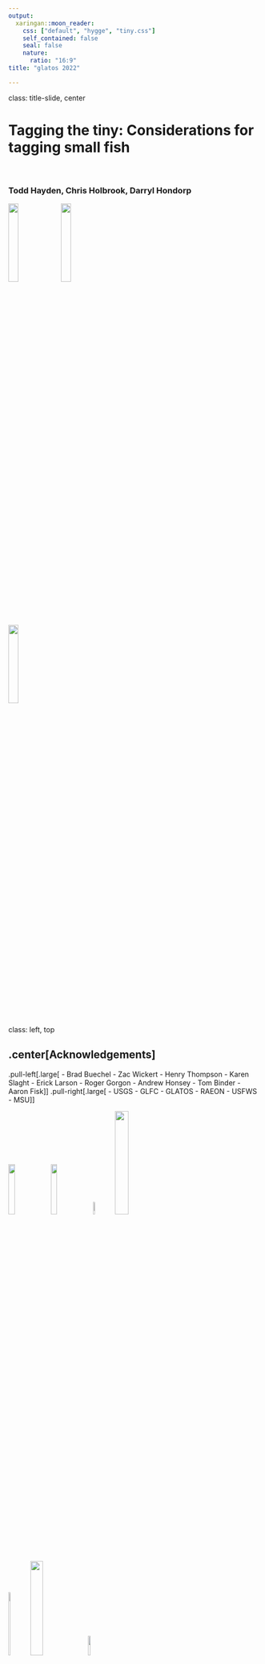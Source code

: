 ```yaml
---
output:
  xaringan::moon_reader:
    css: ["default", "hygge", "tiny.css"]
    self_contained: false
    seal: false
    nature:
      ratio: "16:9"
title: "glatos 2022"

---
```


class: title-slide, center

# Tagging the tiny:  Considerations for tagging small fish

</br>

### Todd Hayden, Chris Holbrook, Darryl Hondorp

<img src="images/RG.jpg" width="20%" height="20%"/>
<img src="images/juv_cisco.jpg" width="20%" height="20%"/>

</br>

<img src="images/GLATOS_logo.jpg" width="20%" height="20%"/>
---

class: left, top

## .center[Acknowledgements]

.pull-left[.large[
- Brad Buechel
- Zac Wickert
- Henry Thompson
- Karen Slaght
- Erick Larson
- Roger Gorgon
- Andrew Honsey
- Tom Binder
- Aaron Fisk
]
]
.pull-right[.large[
- USGS
- GLFC
- GLATOS
- RAEON
- USFWS
- MSU
]
]

<div class="flex2">
  <img src="images/USGS_logo.png" width="16%" height="16%"/>
  <img src="images/GLATOS_logo.jpg" width="16%" height="16%"/>
  <img src="images/GLFC.png" width="8%" height="8%"/>
  <img src="images/GLRI.jpg" width="23%" height="23%"/>
  	</div>


  
<div class="flex2">
  <img src="images/US-FWS-logo.png" width="8%" height="18%"/>
   <img src="images/MSU.jpg" width="22%" height="22%"/> 
  <img src="images/RAEONCrest_black.png" width="10%" height="10%"/>
	</div>

---

class: center, middle

# Tales of tagging two "small fish" species...

---


class: left, top

.center[
## Round goby (*Neogobius melanostomus*)
]

.pull-left[.large[
- Invasive, movements unknown
- Innovasea V4, V5 (180 kHz)
- Goby size: 70 - 150 mm TL
- Lab study objective: 
  - Internal vs external, tag size
  - Tagging negatively affected survival
  - External tags- .red[high] shedding rates

.center[
<img src="images/v4_goby_tag.png" width="30%" height="30%"/>
<img src="images/goby_internal_tag.png" width="50%" height="50%"/>
]
]
]

.pull-right[.center[

<img src="images/goby_lab1.png" width="75%" height="75%"/>

<img src="images/goby_surgery.png" width="50%" height="50%"/>

]
]
---

class: left, top

.center[
## Round goby field study
]

.left[.large[
- Objectives:
  - .grey[Identify factors affecting detection data quality/volume]
  - .grey[Assess spatial scale of goby movement]
  - .red[Did tagged fish survive?]
  ]
]

.center[
<img src="images/HBBS_study_site.png" width="40%" height="40%"/>
<img src="images/goby_study_detailed.png" width="40%" height="40%"/>
]

---

class: center, top

## Round goby field results

.center[
<img src="images/field_goby_abacus.png" width="70%" height="70%"/>
]

---

class: left, top

.center[
## Cisco (*Coregonus artedi*)
]

.pull-left[.large[
- Goal
  - Re-establish population in Saginaw Bay
  - Stocking ongoing (juvenile)
  - Movements? Survival? Predation?
]
.large[
- Lab study - objective
  - Estimate survival
  - Determine appropriate tag size]
.large[
- Methods
  - V5-1x (4.3mm x 5.7 mm x 12.7 mm)
  - ~ 140-160 mm fish, Jordan River Fish Hatchery
  - Trial conducted at HBBS
  ]
  ]
  
.pull-right[.center[
<img src="images/juv_cisco.jpg" width="50%" height="50%"/>

<img src="images/V5_tag_pic.jpg" width="30%" height="30%"/>
]
]

---

class: left, top

.center[
## Cisco Laboratory Study
]

.pull-left[.large[
- Treatments
    - Acoustic - V5 tag + PIT tag
	- Control - no tags
	- PIT - pit tag
	- Sham- surgery + PIT tag
]
.large[
- Results
  .red[- Control and PIT groups - no mortality]
  .red[- Sham and acoustic - 75% survival after 30 days]
  .red[- dead fish- infection around sutures]
]
]

.pull-right[.center[
<img src="images/cisco_survival_lab.png" width="60%" height="60%"/>

<img src="images/cisco_lab_mort_crop.png" width="70%" height="70%"/>
]
]

---

class: left, top

.center[
## Cisco - Saginaw Bay
]
.pull-left[
.large[
- Objectives
  - Determine proportion of cisco that disperse > 4 km in 4 weeks
  - Post-stocking survival
  ]
.large[
- Methods
  - V5D-1x tags (predation), N = 26
  - Surgery ~ 2 weeks prior to release at Jordan River National Hatchery
  - Length ~ 160 mm TL
  - 5-0 mono suture
  - TENS- immobilization for surgery
  ]
.large[
- Results
  - .red[Survival 100% to release (> 2 weeks, 3 hr truck)]
  ] 
]

.pull-right[.center[

```r
knitr::include_url('https://haydento.github.io/index.html')
```
]
]

---

class: top, center

## Cisco - Saginaw Bay

<video width="45%" height="45%" controls loop>
	<source src="images/juv_cisco.mp4" type="video/mp4">
</video>


---

class: center, middle

# Considerations for surgically implanting tags in small fish

---

class: left, top

.center[
## Observations from tagging round goby and juvenile cisco
]

.large[
- Equipment
  - Cradel
  - Freshwater supply- low flow volume
      - motor control
      - peristalic pump
	  ]
  .large[
  - Sutures
    - Mono (absorbable, 5-0 reverse cut)
	- Braided (absorbable)
    - Non-absorbable
	]
	
.center[	
<img src="images/goby_surgery.png" width="25%" height="25%"/>
]

---

class: left, top

.center[
## Observations from tagging round goby and juvenile cisco
]

.large[
- Small fish =  small body cavities and little room for tags. Location of incision depends on morphology.  May need to adjust location of incision to find room for tag
- Thin and fragile body wall.  Sutures can easily pull through tissue when secured
 ]

.center[
<img src="images/sutured_goby.png" width="35%" height="35%"/>
<img src="images/RG_sore.png" width="35%" height="35%"/>
]
---

.center[
## Observations from tagging round goby and juvenile cisco
]

.large[
- Post-operative care
 - Water quality
 - Leave the fish alone! Resist handling fish to check on them
 - Low tank density- don't hold too many fish in a tank
 - Release fish as soon as swimming on own
   - If holding fish after tagging 
     - Mild salt bath to help control infection
     - Keep tanks clean
	]
	
.center[
<img src="images/goby_in_tank.png" width="35%" height="35%"/>
]





